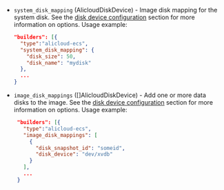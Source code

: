 <!-- Code generated from the comments of the AlicloudDiskDevices struct in builder/ecs/image_config.go; DO NOT EDIT MANUALLY -->

- `system_disk_mapping` (AlicloudDiskDevice) - Image disk mapping for the system disk.
  See the [disk device configuration](#disk-devices-configuration) section
  for more information on options.
  Usage example:
  
  ```json
  "builders": [{
    "type":"alicloud-ecs",
    "system_disk_mapping": {
      "disk_size": 50,
      "disk_name": "mydisk"
    },
    ...
  }
  ```

- `image_disk_mappings` ([]AlicloudDiskDevice) - Add one or more data disks to the image.
  See the [disk device configuration](#disk-devices-configuration) section
  for more information on options.
  Usage example:
  
  ```json
   "builders": [{
     "type":"alicloud-ecs",
     "image_disk_mappings": [
       {
         "disk_snapshot_id": "someid",
         "disk_device": "dev/xvdb"
       }
     ],
     ...
   }
   ```
